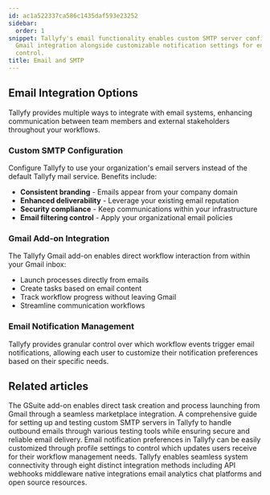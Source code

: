 ```yaml
---
id: ac1a522337ca586c1435daf593e23252
sidebar:
  order: 1
snippet: Tallyfy's email functionality enables custom SMTP server configuration and offers
  Gmail integration alongside customizable notification settings for enhanced communication
  control.
title: Email and SMTP
---
```


## Email Integration Options

Tallyfy provides multiple ways to integrate with email systems, enhancing communication between team members and external stakeholders throughout your workflows.

### Custom SMTP Configuration

Configure Tallyfy to use your organization's email servers instead of the default Tallyfy mail service. Benefits include:

- **Consistent branding** - Emails appear from your company domain
- **Enhanced deliverability** - Leverage your existing email reputation
- **Security compliance** - Keep communications within your infrastructure
- **Email filtering control** - Apply your organizational email policies

### Gmail Add-on Integration

The Tallyfy Gmail add-on enables direct workflow interaction from within your Gmail inbox:

- Launch processes directly from emails
- Create tasks based on email content
- Track workflow progress without leaving Gmail
- Streamline communication workflows

### Email Notification Management

Tallyfy provides granular control over which workflow events trigger email notifications, allowing each user to customize their notification preferences based on their specific needs.


<PageTree />


## Related articles
<CardGrid>
<LinkTitleCard header="<b>Email > Gmail AddOn</b>" href="/products/pro/integrations/email/how-can-i-manage-my-tasks-with-tallyfys-gmail-add-on/" > The GSuite add-on enables direct task creation and process launching from Gmail through a seamless marketplace integration. </LinkTitleCard>
<LinkTitleCard header="<b>Email > Setup custom SMTP sending</b>" href="/products/pro/integrations/email/how-to-set-up-custom-smtp-in-tallyfy/" > A comprehensive guide for setting up and testing custom SMTP servers in Tallyfy to handle outbound emails through various testing tools while ensuring secure and reliable email delivery. </LinkTitleCard>
<LinkTitleCard header="<b>Personal Settings > Manage Email Notifications</b>" href="/products/pro/settings/personal-settings/how-can-i-manage-email-notifications-in-tallyfy/" > Email notification preferences in Tallyfy can be easily customized through profile settings to control which updates users receive for their workflow management needs. </LinkTitleCard>
<LinkTitleCard header="<b>Pro > Integrations</b>" href="/products/pro/integrations/" > Tallyfy enables seamless system connectivity through eight distinct integration methods including API webhooks middleware native integrations email analytics chat platforms and open source resources. </LinkTitleCard>
</CardGrid>
